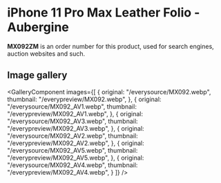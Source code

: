 
# iPhone 11 Pro Max Leather Folio - Aubergine

<Callout type='info' emoji='👉🏻'>**MX092ZM** is an order number for this product, used for search engines, auction websites and such.</Callout>

## Image gallery

<GalleryComponent
    images={[
      {
        original: "/everysource/MX092.webp",
        thumbnail: "/everypreview/MX092.webp",
      },
      {
        original: "/everysource/MX092_AV1.webp",
        thumbnail: "/everypreview/MX092_AV1.webp",
      },
      {
        original: "/everysource/MX092_AV3.webp",
        thumbnail: "/everypreview/MX092_AV3.webp",
      },
      {
        original: "/everysource/MX092_AV2.webp",
        thumbnail: "/everypreview/MX092_AV2.webp",
      },
      {
        original: "/everysource/MX092_AV5.webp",
        thumbnail: "/everypreview/MX092_AV5.webp",
      },
      {
        original: "/everysource/MX092_AV4.webp",
        thumbnail: "/everypreview/MX092_AV4.webp",
      }
    ]}
  />
